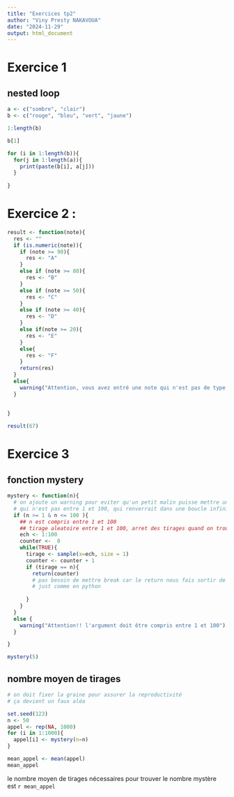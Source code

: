 ```yaml
---
title: "Exercices tp2"
author: "Viny Presty NAKAVOUA"
date: "2024-11-29"
output: html_document
---
```



# Exercice 1

## nested loop

```r
a <- c("sombre", "clair")
b <- c("rouge", "bleu", "vert", "jaune")
```

```r
1:length(b)
```

```r
b[1]
```


```r
for (i in 1:length(b)){
  for(j in 1:length(a)){
    print(paste(b[i], a[j]))
  }
  
}
```


# Exercice 2 :




```r
result <- function(note){
  res <- ""
  if (is.numeric(note)){
    if (note >= 90){
      res <- "A"
    }
    else if (note >= 80){
      res <- "B"
    }
    else if (note >= 50){
      res <- "C"
    }
    else if (note >= 40){
      res <- "D"
    }
    else if(note >= 20){
      res <- "E"
    }
    else{
      res <- "F"
    }
    return(res)
  }
  else{
    warning("Attention, vous avez entré une note qui n'est pas de type numérique. exemple de note valide :  75")
  }
  
  
}
```





```r
result(67)
```



# Exercice 3 

## fonction mystery

```r
mystery <- function(n){
  # on ajoute un warning pour eviter qu'un petit malin puisse mettre un nombre 
  # qui n'est pas entre 1 et 100, qui renverrait dans une boucle infinie
  if (n >= 1 & n <= 100 ){
    ## n est compris entre 1 et 100
    ## tirage aleatoire entre 1 et 100, arret des tirages quand on trouve n
    ech <- 1:100
    counter <-  0
    while(TRUE){
      tirage <- sample(x=ech, size = 1)
      counter <- counter + 1
      if (tirage == n){
        return(counter)
        # pas besoin de mettre break car le return nous fais sortir de la boucle
        # just comme en python
        
      }
    }
  }
  else {
    warning("Attention!! l'argument doit être compris entre 1 et 100")
  }

}
```



```r
mystery(5)
```



## nombre moyen de tirages

```r
# on doit fixer la graine pour assurer la reproductivité
# ça devient un faux aléa

set.seed(123) 
n <- 50
appel <- rep(NA, 1000)
for (i in 1:1000){
  appel[i] <- mystery(n=n)
}

mean_appel <- mean(appel)
mean_appel

```


le nombre moyen de tirages nécessaires pour trouver le nombre mystère est `r mean_appel`







